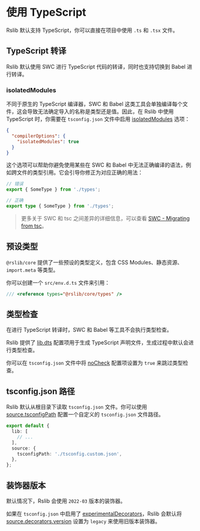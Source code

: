 # 使用 TypeScript

Rslib 默认支持 TypeScript，你可以直接在项目中使用 `.ts` 和 `.tsx` 文件。

## TypeScript 转译

Rslib 默认使用 SWC 进行 TypeScript 代码的转译，同时也支持切换到 Babel 进行转译。

### isolatedModules

不同于原生的 TypeScript 编译器，SWC 和 Babel 这类工具会单独编译每个文件，这会导致无法确定导入的名称是类型还是值。因此，在 Rslib 中使用 TypeScript 时，你需要在 `tsconfig.json` 文件中启用 [isolatedModules](https://typescriptlang.org/tsconfig/#isolatedModules) 选项：

```json title="tsconfig.json"
{
  "compilerOptions": {
    "isolatedModules": true
  }
}
```

这个选项可以帮助你避免使用某些在 SWC 和 Babel 中无法正确编译的语法，例如跨文件的类型引用。它会引导你修正为对应正确的用法：

```ts
// 错误
export { SomeType } from './types';

// 正确
export type { SomeType } from './types';
```

> 更多关于 SWC 和 tsc 之间差异的详细信息，可以查看 [SWC - Migrating from tsc](https://swc.rs/docs/migrating-from-tsc)。

## 预设类型

`@rslib/core` 提供了一些预设的类型定义，包含 CSS Modules、静态资源、`import.meta` 等类型。

你可以创建一个 `src/env.d.ts` 文件来引用：

```ts title="src/env.d.ts"
/// <reference types="@rslib/core/types" />
```

## 类型检查

在进行 TypeScript 转译时，SWC 和 Babel 等工具不会执行类型检查。

Rslib 提供了 [lib.dts](/config/lib/dts) 配置项用于生成 TypeScript 声明文件，生成过程中默认会进行类型检查。

你可以在 `tsconfig.json` 文件中将 [noCheck](https://www.typescriptlang.org/tsconfig/#noCheck) 配置项设置为 `true` 来跳过类型检查。

## tsconfig.json 路径

Rslib 默认从根目录下读取 `tsconfig.json` 文件。你可以使用 [source.tsconfigPath](/config/rsbuild/source#sourcetsconfigpath) 配置一个自定义的 `tsconfig.json` 文件路径。

```ts title="rslib.config.ts"
export default {
  lib: [
    // ...
  ],
  source: {
    tsconfigPath: './tsconfig.custom.json',
  },
};
```

## 装饰器版本

默认情况下，Rslib 会使用 `2022-03` 版本的装饰器。

如果在 `tsconfig.json` 中启用了 [experimentalDecorators](https://www.typescriptlang.org/tsconfig/#experimentalDecorators)，Rslib 会默认将 [source.decorators.version](/config/rsbuild/source#sourcedecorators) 设置为 `legacy` 来使用旧版本装饰器。
